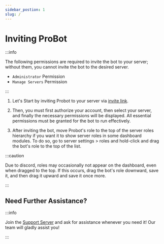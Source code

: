```yaml
---
sidebar_postion: 1
slug: /
---
```


# Inviting ProBot

:::info

The following permissions are required to invite the bot to your server; without them, you cannot invite the bot to the desired server.

- `Administrator` Permission 
- `Manage Servers` Permission

:::


1. Let's Start by inviting Probot to your server via [invite link](https://probot.io/invite).

2. Then, you must first authorize your account, then select your server, and finally the necessary permissions will be displayed. All essential permissions must be granted for the bot to run effectively.

3. After inviting the bot, move Probot's role to the top of the server roles hierarchy if you want it to show server roles in some dashboard modules. To do so, go to server settings > roles and hold-click and drag the bot's role to the top of the list.

:::caution

Due to discord, roles may occasionally not appear on the dashboard, even when dragged to the top. If this occurs, drag the bot's role downward, save it, and then drag it upward and save it once more.

:::

## Need Further Assistance?

:::info

Join the [Support Server](https://discord.gg/probot) and ask for assistance whenever you need it! Our team will gladly assist you!

::: 
